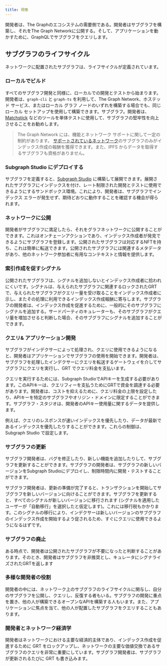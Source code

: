 ```yaml
---
title: 現像
---
```


開発者は、The Graphのエコシステムの需要側である。開発者はサブグラフを構築し、それをThe Graph Networkに公開する。そして、アプリケーションを動かすために、GraphQLでサブグラフをクエリします。

## サブグラフのライフサイクル

ネットワークに配置されたサブグラフは、ライフサイクルが定義されています。

### ローカルでビルド

すべてのサブグラフ開発と同様に、ローカルでの開発とテストから始まります。開発者は、`graph-cli` と `graph-ts` を利用して、The Graph Network、ホステッド サービス、またはローカル グラフ ノードのいずれを構築する場合でも、同じローカル セットアップを使用して構築できます。サブグラフ。開発者は、[Matchstick](https://github.com/LimeChain/matchstick) などのツールを単体テストに使用して、サブグラフの堅牢性を向上させることをお勧めします。

> The Graph Network には、機能とネットワーク サポートに関して一定の制約があります。 [サポートされているネットワーク](/developing/supported-networks)のサブグラフのみがインデックス作成の報酬を獲得できます。また、IPFS からデータを取得するサブグラフも資格がありません。

### Subgraph Studio にデプロイする

サブグラフを定義すると、[Subgraph Studio](https://thegraph.com/docs/en/deploying/subgraph-studio-faqs/) に構築して展開できます。展開されたサブグラフにインデックスを付け、レート制限された開発とテストに使用できるようにするサンドボックス環境。これにより、開発者は、サブグラフでインデックス エラーが発生せず、期待どおりに動作することを確認する機会が得られます。

### ネットワークに公開

開発者がサブグラフに満足したら、それをグラフネットワークに公開することができます。これはオンチェーンアクションであり、インデックス作成者が発見できるようにサブグラフを登録します。公開されたサブグラフは対応するNFTを持ち、これは簡単に転送できます。公開されたサブグラフには関連するメタデータがあり、他のネットワーク参加者に有用なコンテキストと情報を提供します。

### 索引作成を促すシグナル

公開されたサブグラフは、シグナルを追加しないとインデックス作成者に拾われにくいです。シグナルは、与えられたサブグラフに関連するロックされたGRTで、与えられたサブグラフがクエリー量を受け取ることをインデックス作成者に示し、またその処理に利用できるインデックス作成報酬に寄与します。サブグラフの開発者は、インデックス作成を促進するために、一般的にそのサブグラフにシグナルを追加する。サードパーティのキュレーターも、そのサブグラフがクエリ量を増加させると判断した場合、そのサブグラフにシグナルを追加することができます。

### クエリ& アプリケーション開発

サブグラフがインデクサーによって処理され、クエリに使用できるようになると、開発者はアプリケーションでサブグラフの使用を開始できます。開発者は、サブグラフを処理したインデクサーにクエリを転送するゲートウェイを介してサブグラフにクエリを実行し、GRT でクエリ料金を支払います。

クエリを実行するためには、Subgraph StudioでAPIキーを生成する必要があります。このAPIキーは、クエリフィーを支払うためにGRTで資金を調達する必要があります。開発者は、コストを抑えるために、クエリ料金の上限を設定したり、APIキーを特定のサブグラフやオリジン・ドメインに限定することができます。サブグラフ・スタジオは、開発者のAPIキー使用量に関するデータを提供します。

例えば、クエリのレスポンスが速いインデックスを優先したり、データが最新であるインデックスを優先したりすることができます。これらの制御は、Subgraph Studio で設定します。

### サブグラフの更新

サブグラフ開発者は、バグを修正したり、新しい機能を追加したりして、サブグラフを更新することができます。サブグラフの開発者は、サブグラフの新しいバージョンをSubgraph Studioにデプロイし、制限時間内に開発・テストすることができます。

サブグラフ開発者は、更新の準備が完了すると、トランザクションを開始してサブグラフを新しいバージョンに向けることができます。サブグラフを更新すると、すべてのシグナルが新しいバージョンに移行されます (シグナルを適用したユーザーが「自動移行」を選択したと仮定します)。これには移行税もかかります。このシグナルの移行により、インデクサーは新しいバージョンのサブグラフのインデックス作成を開始するよう促されるため、すぐにクエリに使用できるようになるはずです。

### サブグラフの廃止

ある時点で、開発者は公開されたサブグラフが不要になったと判断することがあります。そのとき、開発者はサブグラフを非推奨とし、キュレータにシグナライズされたGRTを返します

### 多様な開発者の役割

開発者の中には、ネットワーク上のサブグラフのライフサイクルに関与し、自分のサブグラフを公開し、クエリし、反復する者もいる。サブグラフの開発に重点を置き、他の人が構築できるオープンなAPIを構築する人もいます。また、アプリケーションに焦点を当て、他の人が配置したサブグラフをクエリすることもあります。

### 開発者とネットワーク経済学

開発者はネットワークにおける主要な経済的主体であり、インデックス作成を促進するために GRT をロックアップし、ネットワークの主要な価値交換であるサブグラフのクエリを非常に重要にしています。サブグラフ開発者は、サブグラフが更新されるたびに GRT も書き込みます。
